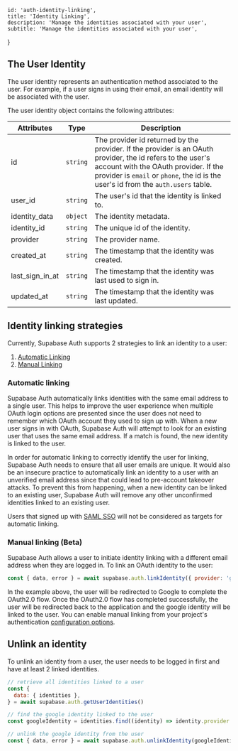 
    id: 'auth-identity-linking',
    title: 'Identity Linking',
    description: 'Manage the identities associated with your user',
    subtitle: 'Manage the identities associated with your user',
}

## The User Identity

The user identity represents an authentication method associated to the user. For example, if a user signs in using their email, an email identity will be associated with the user.

The user identity object contains the following attributes:

| Attributes      | Type     | Description                                                                                                                                                                                                                              |
| --------------- | -------- | ---------------------------------------------------------------------------------------------------------------------------------------------------------------------------------------------------------------------------------------- |
| id              | `string` | The provider id returned by the provider. If the provider is an OAuth provider, the id refers to the user's account with the OAuth provider. If the provider is `email` or `phone`, the id is the user's id from the `auth.users` table. |
| user_id         | `string` | The user's id that the identity is linked to.                                                                                                                                                                                            |
| identity_data   | `object` | The identity metadata.                                                                                                                                                                                                                   |
| identity_id     | `string` | The unique id of the identity.                                                                                                                                                                                                           |
| provider        | `string` | The provider name.                                                                                                                                                                                                                       |
| created_at      | `string` | The timestamp that the identity was created.                                                                                                                                                                                          |
| last_sign_in_at | `string` | The timestamp that the identity was last used to sign in.                                                                                                                                                                             |
| updated_at      | `string` | The timestamp that the identity was last updated.                                                                                                                                                                                     |

## Identity linking strategies

Currently, Supabase Auth supports 2 strategies to link an identity to a user:

1. [Automatic Linking](#automatic-linking)
2. [Manual Linking](#manual-linking-beta)

### Automatic linking

Supabase Auth automatically links identities with the same email address to a single user. This helps to improve the user experience when multiple OAuth login options are presented since the user does not need to remember which OAuth account they used to sign up with. When a new user signs in with OAuth, Supabase Auth will attempt to look for an existing user that uses the same email address. If a match is found, the new identity is linked to the user.

In order for automatic linking to correctly identify the user for linking, Supabase Auth needs to ensure that all user emails are unique. It would also be an insecure practice to automatically link an identity to a user with an unverified email address since that could lead to pre-account takeover attacks. To prevent this from happening, when a new identity can be linked to an existing user, Supabase Auth will remove any other unconfirmed identities linked to an existing user.

Users that signed up with [SAML SSO](/docs/guides/auth/sso/auth-sso-saml) will not be considered as targets for automatic linking.

### Manual linking (Beta)

Supabase Auth allows a user to initiate identity linking with a different email address when they are logged in. To link an OAuth identity to the user:

```js
const { data, error } = await supabase.auth.linkIdentity({ provider: 'google' })
```

In the example above, the user will be redirected to Google to complete the OAuth2.0 flow. Once the OAuth2.0 flow has completed successfully, the user will be redirected back to the application and the google identity will be linked to the user. You can enable manual linking from your project's authentication [configuration options](/dashboard/project/_/settings/auth).

## Unlink an identity

To unlink an identity from a user, the user needs to be logged in first and have at least 2 linked identities.

```js
// retrieve all identities linked to a user
const {
  data: { identities },
} = await supabase.auth.getUserIdentities()

// find the google identity linked to the user
const googleIdentity = identities.find((identity) => identity.provider === 'google')

// unlink the google identity from the user
const { data, error } = await supabase.auth.unlinkIdentity(googleIdentity)
```



